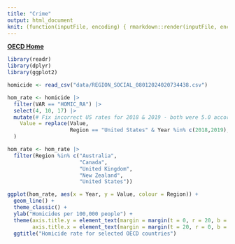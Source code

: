 ```yaml
---
title: "Crime"
output: html_document
knit: (function(inputFile, encoding) { rmarkdown::render(inputFile, encoding = encoding, output_file = file.path(dirname(inputFile), '/docs/crime.html')) })
---
```


[**OECD Home**](index.html)

```r
library(readr)
library(dplyr)
library(ggplot2)
```

```r
homicide <- read_csv("data/REGION_SOCIAL_08012024020734438.csv")

hom_rate <- homicide |> 
  filter(VAR == "HOMIC_RA") |> 
  select(4, 10, 17) |> 
  mutate(# Fix incorrect US rates for 2018 & 2019 - both were 5.0 according to FBI.
    Value = replace(Value, 
                    Region == "United States" & Year %in% c(2018,2019), 5.0)
  )

hom_rate <- hom_rate |> 
  filter(Region %in% c("Australia", 
                       "Canada", 
                       "United Kingdom", 
                       "New Zealand", 
                       "United States"))

ggplot(hom_rate, aes(x = Year, y = Value, colour = Region)) +
  geom_line() +
  theme_classic() +
  ylab("Homicides per 100,000 people") +
  theme(axis.title.y = element_text(margin = margin(t = 0, r = 20, b = 0, l = 0)),
        axis.title.x = element_text(margin = margin(t = 20, r = 0, b = 0, l = 0))) +
  ggtitle("Homicide rate for selected OECD countries")
```

